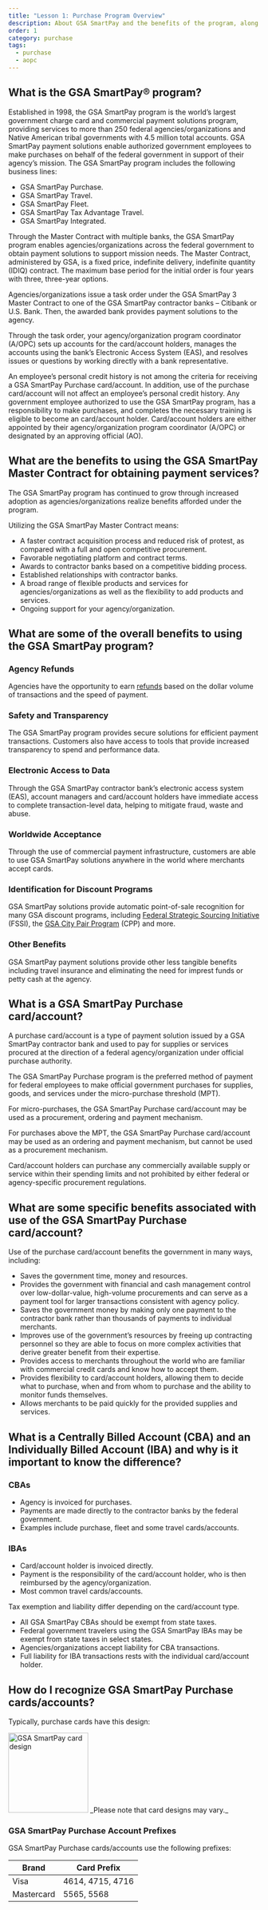 ```yaml
---
title: "Lesson 1: Purchase Program Overview"
description: About GSA SmartPay and the benefits of the program, along with an overview of the GSA SmartPay purchase account.
order: 1
category: purchase
tags:
  - purchase
  - aopc
---
```


## What is the GSA SmartPay® program?
Established in 1998, the GSA SmartPay program is the world’s largest government charge card and commercial payment solutions program, providing services to more than 250 federal agencies/organizations and Native American tribal governments with 4.5 million total accounts. GSA SmartPay payment solutions enable authorized government employees to make purchases on behalf of the federal government in support of their agency’s mission. The GSA SmartPay program includes the following business lines:
- GSA SmartPay Purchase.
- GSA SmartPay Travel.
- GSA SmartPay Fleet.
- GSA SmartPay Tax Advantage Travel.
- GSA SmartPay Integrated. 

Through the Master Contract with multiple banks, the GSA SmartPay program enables agencies/organizations across the federal government to obtain payment solutions to support mission needs. The Master Contract, administered by GSA, is a fixed price, indefinite delivery, indefinite quantity (IDIQ) contract. The maximum base period for the initial order is four years with three, three-year options.

Agencies/organizations issue a task order under the GSA SmartPay 3 Master Contract to one of the GSA SmartPay contractor banks – Citibank or U.S. Bank. Then, the awarded bank provides payment solutions to the agency.

Through the task order, your agency/organization program coordinator (A/OPC) sets up accounts for the card/account holders, manages the accounts using the bank’s Electronic Access System (EAS), and resolves issues or questions by working directly with a bank representative.

An employee’s personal credit history is not among the criteria for receiving a GSA SmartPay Purchase card/account. In addition, use of the purchase card/account will not affect an employee’s personal credit history. Any government employee authorized to use the GSA SmartPay program, has a responsibility to make purchases, and completes the necessary training is eligible to become an card/account holder. Card/account holders are either appointed by their agency/organization program coordinator (A/OPC) or designated by an approving official (AO).

## What are the benefits to using the GSA SmartPay Master Contract for obtaining payment services?
The GSA SmartPay program has continued to grow through increased adoption as agencies/organizations realize benefits afforded under the program. 

Utilizing the GSA SmartPay Master Contract means:
- A faster contract acquisition process and reduced risk of protest, as compared with a full and open competitive procurement.
- Favorable negotiating platform and contract terms.
- Awards to contractor banks based on a competitive bidding process.
- Established relationships with contractor banks.
- A broad range of flexible products and services for agencies/organizations as well as the flexibility to add products and services.
- Ongoing support for your agency/organization.

## What are some of the overall benefits to using the GSA SmartPay program?

### Agency Refunds
Agencies have the opportunity to earn [refunds](https://youtu.be/5iYRruEPUNM) based on the dollar volume of transactions and the speed of payment.

### Safety and Transparency
The GSA SmartPay program provides secure solutions for efficient payment transactions. Customers also have access to tools that provide increased transparency to spend and performance data.

### Electronic Access to Data
Through the GSA SmartPay contractor bank’s electronic access system (EAS), account managers and card/account holders have immediate access to complete transaction-level data, helping to mitigate fraud, waste and abuse.

### Worldwide Acceptance
Through the use of commercial payment infrastructure, customers are able to use GSA SmartPay solutions anywhere in the world where merchants accept cards.

### Identification for Discount Programs
GSA SmartPay solutions provide automatic point-of-sale recognition for many GSA discount programs, including [Federal Strategic Sourcing Initiative](https://www.gsa.gov/buy-through-us/purchasing-programs/federal-strategic-sourcing-initiative-fssi) (FSSI), the [GSA City Pair Program](https://www.gsa.gov/travel/plan-a-trip/transportation-airfare-rates-pov-rates-etc/airfare-rates-city-pair-program) (CPP) and more. 

### Other Benefits
GSA SmartPay payment solutions provide other less tangible benefits including travel insurance and eliminating the need for imprest funds or petty cash at the agency.

## What is a GSA SmartPay Purchase card/account?
A purchase card/account is a type of payment solution issued by a GSA SmartPay contractor bank and used to pay for supplies or services procured at the direction of a federal agency/organization under official purchase authority. 

The GSA SmartPay Purchase program is the preferred method of payment for federal employees to make official government purchases for supplies, goods, and services under the micro-purchase threshold (MPT).

For micro-purchases, the GSA SmartPay Purchase card/account may be used as a procurement, ordering and payment mechanism.

For purchases above the MPT, the GSA SmartPay Purchase card/account may be used as an ordering and payment mechanism, but cannot be used as a procurement mechanism.

Card/account holders can purchase any commercially available supply or service within their spending limits and not prohibited by either federal or agency-specific procurement regulations.

## What are some specific benefits associated with use of the GSA SmartPay Purchase card/account?

Use of the purchase card/account benefits the government in many ways, including:
- Saves the government time, money and resources.
- Provides the government with financial and cash management control over low-dollar-value, high-volume procurements and can serve as a payment tool for larger transactions consistent with agency policy.
- Saves the government money by making only one payment to the contractor bank rather than thousands of payments to individual merchants.
- Improves use of the government’s resources by freeing up contracting personnel so they are able to focus on more complex activities that derive greater benefit from their expertise.
- Provides access to merchants throughout the world who are familiar with commercial credit cards and know how to accept them.
- Provides flexibility to card/account holders, allowing them to decide what to purchase, when and from whom to purchase and the ability to monitor funds themselves.
- Allows merchants to be paid quickly for the provided supplies and services.

## What is a Centrally Billed Account (CBA) and an Individually Billed Account (IBA) and why is it important to know the difference?

### CBAs
- Agency is invoiced for purchases.
- Payments are made directly to the contractor banks by the federal government.
- Examples include purchase, fleet and some travel cards/accounts.  

### IBAs
- Card/account holder is invoiced directly.
- Payment is the responsibility of the card/account holder, who is then reimbursed by the agency/organization.
- Most common travel cards/accounts. 

Tax exemption and liability differ depending on the card/account type.
- All GSA SmartPay CBAs should be exempt from state taxes. 
- Federal government travelers using the GSA SmartPay IBAs may be exempt from state taxes in select states.
- Agencies/organizations accept liability for CBA transactions. 
- Full liability for IBA transactions rests with the individual card/account holder.

## How do I recognize GSA SmartPay Purchase cards/accounts?
Typically, purchase cards have this design:

<Image class='margin-y-2' src='red-card.png' alt="GSA SmartPay card design" width="160" />
_Please note that card designs may vary._

### GSA SmartPay Purchase Account Prefixes

GSA SmartPay Purchase cards/accounts use the following prefixes:

| Brand      | Card Prefix      |
| ---------- | ---------------- |
| Visa       | 4614, 4715, 4716       |
| Mastercard | 5565, 5568       |
